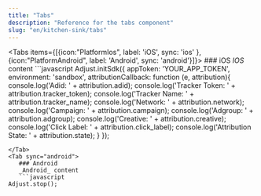 ```yaml
---
title: "Tabs"
description: "Reference for the tabs component"
slug: "en/kitchen-sink/tabs"
---
```


<Tabs items={[{icon:"PlatformIos",  label: 'iOS', sync: 'ios' }, {icon:"PlatformAndroid",  label: 'Android', sync: 'android'}]}>
   <Tab sync="ios">
      ### iOS 
      _IOS_ content
      ```javascript
   Adjust.initSdk({
      appToken: 'YOUR_APP_TOKEN',
      environment: 'sandbox',
      attributionCallback: function (e, attribution){
         console.log('Adid: ' + attribution.adid);
         console.log('Tracker Token: ' + attribution.tracker_token);
         console.log('Tracker Name: ' + attribution.tracker_name);
         console.log('Network: ' + attribution.network);
         console.log('Campaign: ' + attribution.campaign);
         console.log('Adgroup: ' + attribution.adgroup);
         console.log('Creative: ' + attribution.creative);
         console.log('Click Label: ' + attribution.click_label);
         console.log('Attribution State: ' + attribution.state);
      }
   });
   ```
   </Tab>
   <Tab sync="android">
      ### Android 
      _Android_ content
      ```javascript
   Adjust.stop();
   ```
   </Tab>
</Tabs>
